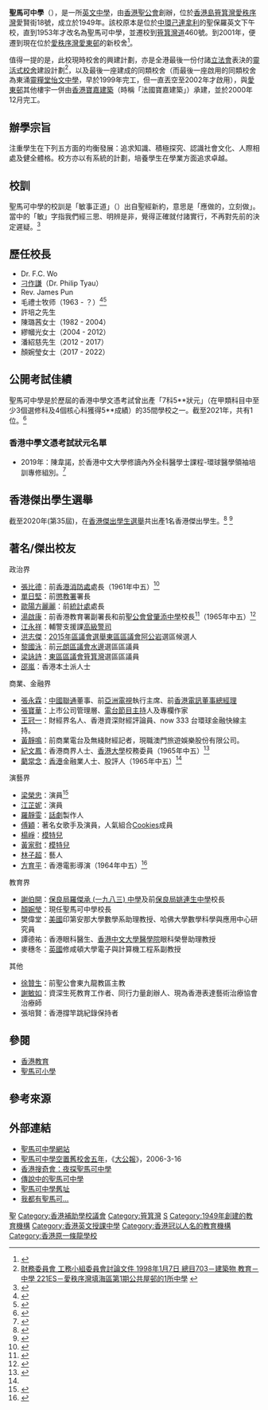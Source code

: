 {{coord|22.281318|114.226516|type:city(185000)|display=title}}
{{Infobox school 
| name =聖馬可中學<br />{{lang|en|St. Mark's School}}
| former_name = 聖保羅英文下午校
| image = [[File:Sms.gif|100px]]<BR>[[File:St._Mark's_School_(better_angle_and_sky_blue_version).JPG|280px]] 
| motto={{lang-el|εὐθύς}}<br />{{lang-en|Straightway}}<br>中文：敏事正道
| established = 1949年
| type = 資助中學
| language = 英文
| superintendent = 徐贊生榮休主教
| principal = 顏婉瑩女士
| vice_principal = 何景源先生<br/>李炳輝先生<br/>樂秀峯先生
| house = {{unbulleted list|{{colorbox|green}} 金星社（{{lang|en|Venus}}）|{{colorbox|blue}} 木星社（{{lang|en|Jupiter}}）|{{colorbox|black}} 水星社（{{lang|en|Mercury}}）|{{colorbox|red}} 火星社（{{lang|en|Mars}}）|{{colorbox|yellow}} 土星社（{{lang|en|Saturn}}）}}
| pupils = 約1,000人
| classes = 28班
| school_sponsoring_body = 香港聖公會
| su = Beacon
| location = {{HKG}}[[筲箕灣|筲箕灣]][[愛秩序灣|愛秩序灣]]愛賢街18號
| number = {{tel|852|2560 1262}}
| website = {{url|http://www.stmarks.edu.hk/}}
}}

'''聖馬可中學'''（{{lang-en|St. Mark's School}}），是一所[[香港英文中學|英文中學]]，由[[香港聖公會|香港聖公會]]創辦，位於[[香港島|香港島]][[筲箕灣|筲箕灣]][[愛秩序灣|愛秩序灣]]愛賢街18號，成立於1949年。該校原本是位於[[中環|中環]][[己連拿利|己連拿利]]的聖保羅英文下午校，直到1953年才改名為聖馬可中學，並遷校到[[筲箕灣道|筲箕灣道]]460號。到2001年，便遷到現在位於[[愛秩序灣|愛秩序灣]][[愛東邨|愛東邨]]的新校舍<ref>{{Cite web |url=https://www.stmarks.edu.hk/sms2/index.php/about-sms/school-information.html |title=School Information |accessdate=2020-02-11 |archive-date=2019-10-25 |archive-url=https://web.archive.org/web/20191025065331/https://www.stmarks.edu.hk/sms2/index.php/about-sms/school-information.html |dead-url=no }}</ref>。

值得一提的是，此校現時校舍的興建計劃，亦是全港最後一份付諸[[香港立法會|立法會]]表決的[[靈活式校舍|靈活式校舍]]建設計劃<ref>[https://www.legco.gov.hk/yr97-98/chinese/fc/pwsc/papers/pw070197.htm 財務委員會 工務小組委員會討論文件 1998年1月7日 總目703－建築物 教育－中學 221ES－愛秩序灣填海區第1期公共屋邨的1所中學] {{Wayback|url=https://www.legco.gov.hk/yr97-98/chinese/fc/pwsc/papers/pw070197.htm |date=20220406064602 }}</ref>，以及最後一座建成的同類校舍（而最後一座啟用的同類校舍為東涌[[靈糧堂怡文中學|靈糧堂怡文中學]]，早於1999年完工，但一直丟空至2002年才啟用），與[[愛東邨|愛東邨]]其他樓宇一併由[[布依格|香港寶嘉建築]]（時稱「法國寶嘉建築」）承建，並於2000年12月完工。

== 辦學宗旨 ==
注重學生在下列五方面的均衡發展：追求知識、積極探究、認識社會文化、人際相處及健全體格。校方亦以有系統的計劃，培養學生在學業方面追求卓越。

== 校訓 ==
聖馬可中學的校訓是「敏事正道」（{{lang-el|εὐθύς}}）出自聖經新約，意思是「應做的，立刻做」。當中的「敏」字指我們經三思、明辨是非，覺得正確就付諸實行，不再對先前的決定遲疑。<ref>{{Cite web|url=http://www.stmarks.edu.hk/sms2/index.php/about-sms/school-logo-and-motto.html|title=School Logo and Motto|accessdate=2018-08-30|work=www.stmarks.edu.hk|archive-date=2018-08-30|archive-url=https://web.archive.org/web/20180830174243/http://www.stmarks.edu.hk/sms2/index.php/about-sms/school-logo-and-motto.html|dead-url=no}}</ref>

==歷任校長==
*Dr. F.C. Wo
*[[刁作謙|刁作謙]]（Dr. Philip Tyau）
*Rev. James Pun
*毛禮士牧师（1963 - ？）<ref>{{cite news |title=聖馬可中學校長認為 中文英文應維持均衡 |url=https://mmis.hkpl.gov.hk/coverpage/-/coverpage/view?_coverpage_WAR_mmisportalportlet_hsf=%E7%95%A2%E6%A5%AD%E7%A6%AE&p_r_p_-1078056564_c=QF757YsWv5%2BakvA8rFW5Eq215WVBgER0&_coverpage_WAR_mmisportalportlet_o=448&_coverpage_WAR_mmisportalportlet_actual_q=%28%20verbatim_dc.collection%3A%28%22Old%5C%20HK%5C%20Newspapers%22%29%20%29%20AND+%28%20%28%20allTermsMandatory%3A%28true%29%20OR+all_dc.title%3A%28%E7%95%A2%E6%A5%AD%E7%A6%AE%29%20OR+all_dc.creator%3A%28%E7%95%A2%E6%A5%AD%E7%A6%AE%29%20OR+all_dc.contributor%3A%28%E7%95%A2%E6%A5%AD%E7%A6%AE%29%20OR+all_dc.subject%3A%28%E7%95%A2%E6%A5%AD%E7%A6%AE%29%20OR+fulltext%3A%28%E7%95%A2%E6%A5%AD%E7%A6%AE%29%20OR+all_dc.description%3A%28%E7%95%A2%E6%A5%AD%E7%A6%AE%29%20%29%20%29&_coverpage_WAR_mmisportalportlet_sort_field=dc.publicationdate_bsort&_coverpage_WAR_mmisportalportlet_sort_order=desc&_coverpage_WAR_mmisportalportlet_filter=dc.publicationdate_dt%3A%5B1960-01-01T00%3A00%3A00Z+TO+1969-12-31T15%3A59%3A59Z%5D |page=13 |language= |publisher=華僑日報 | date=1967-11-11 |accessdate=2022-03-15 |quote= }}</ref><ref>{{cite news |title=毛禮士牧師接長聖馬可 |url=https://mmis.hkpl.gov.hk/coverpage/-/coverpage/view?_coverpage_WAR_mmisportalportlet_hsf=%E7%95%A2%E6%A5%AD%E7%A6%AE&_coverpage_WAR_mmisportalportlet_actual_q=%28%20verbatim_dc.collection%3A%28%22Old%5C%20HK%5C%20Newspapers%22%29%20%29%20AND+%28%20%28%20allTermsMandatory%3A%28true%29%20OR+all_dc.title%3A%28%E7%95%A2%E6%A5%AD%E7%A6%AE%29%20OR+all_dc.creator%3A%28%E7%95%A2%E6%A5%AD%E7%A6%AE%29%20OR+all_dc.contributor%3A%28%E7%95%A2%E6%A5%AD%E7%A6%AE%29%20OR+all_dc.subject%3A%28%E7%95%A2%E6%A5%AD%E7%A6%AE%29%20OR+fulltext%3A%28%E7%95%A2%E6%A5%AD%E7%A6%AE%29%20OR+all_dc.description%3A%28%E7%95%A2%E6%A5%AD%E7%A6%AE%29%20%29%20%29&_coverpage_WAR_mmisportalportlet_sort_field=dc.publicationdate_bsort&p_r_p_-1078056564_c=QF757YsWv5%2FH7zGe%2FKF%2BFJ6incXcCCb8&_coverpage_WAR_mmisportalportlet_o=1384&_coverpage_WAR_mmisportalportlet_sort_order=desc&_coverpage_WAR_mmisportalportlet_filter=dc.publicationdate_dt%3A%5B1960-01-01T00%3A00%3A00Z+TO+1969-12-31T15%3A59%3A59Z%5D |page=13 |language= |publisher=華僑日報 | date=1963-09-09 |accessdate=2022-04-24 |quote= }}</ref>
*許培之先生
*陳璐茜女士（1982 - 2004）
*繆幗光女士（2004 - 2012）
*潘紹慈先生（2012 - 2017）
*顏婉瑩女士（2017 - 2022）

==公開考試佳績==
聖馬可中學是於歷屆的香港中學文憑考試曾出產「7科5**狀元」（在甲類科目中至少3個選修科及4個核心科獲得5**成績）的35間學校之一。截至2021年，共有1位。<ref>{{cite news |author1=HK01 |title=DSE放榜 十年共誕87名狀元　來自35間中學　五大狀元搖籃 |url=https://www.hk01.com/%E7%A4%BE%E6%9C%83%E6%96%B0%E8%81%9E/652776/dse%E6%94%BE%E6%A6%9C-%E5%8D%81%E5%B9%B4%E5%85%B1%E8%AA%9587%E5%90%8D%E7%8B%80%E5%85%83-%E4%BE%86%E8%87%AA35%E9%96%93%E4%B8%AD%E5%AD%B8-%E4%BA%94%E5%A4%A7%E7%8B%80%E5%85%83%E6%90%96%E7%B1%83-%E5%BE%AE%E8%AA%BF |work=HK01 |issue=2021年7月21日 |publisher=HK01 |date=2021-07-21}}</ref>

===香港中學文憑考試狀元名單===
*2019年：陳韋諾，於香港中文大學修讀內外全科醫學士課程-環球醫學領袖培訓專修組別。<ref>{{cite news |author1=HK01 |title=【JUPAS放榜2019】12狀元 |url=https://www.hk01.com/%E7%A4%BE%E6%9C%83%E6%96%B0%E8%81%9E/360038/jupas%E6%94%BE%E6%A6%9C2019-12%E7%8B%80%E5%85%83-7%E4%BA%BA%E7%8D%B2%E4%B8%AD%E5%A4%A7%E7%92%B0%E7%90%83%E9%86%AB%E5%AD%B8%E5%8F%96%E9%8C%84-%E4%BA%BA%E6%95%B8%E9%A6%96%E8%B6%85%E6%B8%AF%E5%A4%A7 |work=HK01 |issue=2019年8月16日 |publisher=HK01 |date=2019-08-16}}</ref>

==香港傑出學生選舉 ==
截至2020年(第35屆)，在[[香港傑出學生選舉|香港傑出學生選舉]]共出產1名香港傑出學生。<ref>{{cite web |title=歷屆獲獎學生 |publisher=青苗基金 |url=https://www.youtharch.org/zh-hant/past-awardees/}}</ref> <ref>{{cite web|url=http://youtharch.org/osa_history.html|title=Past Winners of the Hong Kong Outstanding Students Awards|publisher=|deadurl=yes|archiveurl=https://web.archive.org/web/20120224104509/http://youtharch.org/osa_history.html|archivedate=2012-02-24|access-date=2010-12-02}}</ref>

== 著名/傑出校友 ==
;政治界
*[[張比德|張比德]]：前[[香港消防處|香港消防處]]處長（1961年中五）<ref>{{cite news |title=教師醫師家長合作 可使兒童身心俱健 |url=https://mmis.hkpl.gov.hk/coverpage/-/coverpage/view?_coverpage_WAR_mmisportalportlet_hsf=%E7%95%A2%E6%A5%AD%E7%A6%AE&_coverpage_WAR_mmisportalportlet_actual_q=%28%20verbatim_dc.collection%3A%28%22Old%5C%20HK%5C%20Newspapers%22%29%20%29%20AND+%28%20%28%20allTermsMandatory%3A%28true%29%20OR+all_dc.title%3A%28%E7%95%A2%E6%A5%AD%E7%A6%AE%29%20OR+all_dc.creator%3A%28%E7%95%A2%E6%A5%AD%E7%A6%AE%29%20OR+all_dc.contributor%3A%28%E7%95%A2%E6%A5%AD%E7%A6%AE%29%20OR+all_dc.subject%3A%28%E7%95%A2%E6%A5%AD%E7%A6%AE%29%20OR+fulltext%3A%28%E7%95%A2%E6%A5%AD%E7%A6%AE%29%20OR+all_dc.description%3A%28%E7%95%A2%E6%A5%AD%E7%A6%AE%29%20%29%20%29&_coverpage_WAR_mmisportalportlet_sort_field=dc.publicationdate_bsort&p_r_p_-1078056564_c=QF757YsWv5%2FH7zGe%2FKF%2BFKZ6umVd0Uci&_coverpage_WAR_mmisportalportlet_o=1790&_coverpage_WAR_mmisportalportlet_sort_order=desc&_coverpage_WAR_mmisportalportlet_filter=dc.publicationdate_dt%3A%5B1960-01-01T00%3A00%3A00Z+TO+1969-12-31T15%3A59%3A59Z%5D |page=16 |language= |publisher=華僑日報 | date=1961-11-10 |accessdate=2022-04-28 |quote= }}</ref>
*[[單日堅|單日堅]]{{SBSHK|nocat}}{{CSDSM|nocat}}：前[[懲教署|懲教署]]署長
*[[歐陽方麗麗|歐陽方麗麗]]{{SBSHK|nocat}}{{JP|nocat}}：前[[統計處|統計處]]處長
*[[湯啟康|湯啟康]]：前香港教育署副署長和前[[聖公會曾肇添中學|聖公會曾肇添中學]]校長<ref name="湯啓康老師的專訪報告">{{Cite web |url=http://www.twtsaa.org.hk/Docs/NoticDoc/mrtong.pdf |title=荃灣官立工業中學校友會〈湯啓康老師的專訪報告〉 |accessdate=2018-06-01 |archive-date=2018-06-12 |archive-url=https://web.archive.org/web/20180612140238/http://www.twtsaa.org.hk/Docs/NoticDoc/mrtong.pdf |dead-url=no }}</ref>（1965年中五）<ref name="對學生成就之衡量 不能僅從考試成績 高級教育官張紹桂在聖馬可中學畢業禮中致詞">{{cite news |title=對學生成就之衡量 不能僅從考試成績 高級教育官張紹桂在聖馬可中學畢業禮中致詞 |url=https://mmis.hkpl.gov.hk/coverpage/-/coverpage/view?_coverpage_WAR_mmisportalportlet_hsf=%E7%95%A2%E6%A5%AD%E7%A6%AE&p_r_p_-1078056564_c=QF757YsWv5%2BakvA8rFW5Eu%2FtBizb0x8M&_coverpage_WAR_mmisportalportlet_o=880&_coverpage_WAR_mmisportalportlet_actual_q=%28%20verbatim_dc.collection%3A%28%22Old%5C%20HK%5C%20Newspapers%22%29%20%29%20AND+%28%20%28%20allTermsMandatory%3A%28true%29%20OR+all_dc.title%3A%28%E7%95%A2%E6%A5%AD%E7%A6%AE%29%20OR+all_dc.creator%3A%28%E7%95%A2%E6%A5%AD%E7%A6%AE%29%20OR+all_dc.contributor%3A%28%E7%95%A2%E6%A5%AD%E7%A6%AE%29%20OR+all_dc.subject%3A%28%E7%95%A2%E6%A5%AD%E7%A6%AE%29%20OR+fulltext%3A%28%E7%95%A2%E6%A5%AD%E7%A6%AE%29%20OR+all_dc.description%3A%28%E7%95%A2%E6%A5%AD%E7%A6%AE%29%20%29%20%29&_coverpage_WAR_mmisportalportlet_sort_field=dc.publicationdate_bsort&_coverpage_WAR_mmisportalportlet_sort_order=desc&_coverpage_WAR_mmisportalportlet_filter=dc.publicationdate_dt%3A%5B1960-01-01T00%3A00%3A00Z+TO+1969-12-31T15%3A59%3A59Z%5D |page=14 |language= |publisher=華僑日報 | date=1965-11-13 |accessdate=2022-03-22 |quote= }}</ref>
*[[江永祥|江永祥]]：輔警支援課[[高級警司|高級警司]]
*[[洪志傑|洪志傑]]：[[2015年香港區議會選舉|2015年區議會選舉]][[東區區議會|東區區議會]][[阿公岩_(選區)|阿公岩]]選區候選人
*[[黎國泳|黎國泳]]︰前[[元朗區議會|元朗區議會]][[水邊|水邊]]選區區議員
*[[梁詠詩|梁詠詩]]：[[東區區議會|東區區議會]][[筲箕灣_(選區)|筲箕灣]]選區區議員
*[[邵嵐|邵嵐]]：香港本土派人士

;商業、金融界 
*[[張永霖|張永霖]]{{JP|nocat}}：[[中國聯通|中國聯通]]董事、前[[亞洲電視|亞洲電視]]執行主席、前[[香港電訊|香港電訊]][[董事總經理|董事總經理]]
*[[張寶華|張寶華]]：上市公司管理層、[[電台節目主持人|電台節目主持]]人及專欄作家
*[[王冠一|王冠一]]：財經界名人、香港資深財經評論員、now 333 台環球金融快線主持。
*[[黃靜鳴|黃靜鳴]]：前商業電台及無綫財經記者，現職澳門旅遊娛樂股份有限公司。
*[[紀文鳳|紀文鳳]]：香港商界人士、[[香港大學|香港大學]]校務委員（1965年中五）<ref>{{cite news | title=英文中學會攷放榜 | url=https://mmis.hkpl.gov.hk/coverpage/-/coverpage/view?p_r_p_-1078056564_c=QF757YsWv5%2BakvA8rFW5EqaIYMvRB5NH&_coverpage_WAR_mmisportalportlet_o=444&_coverpage_WAR_mmisportalportlet_actual_q=%28%20verbatim_dc.collection%3A%28%22Old%5C%20HK%5C%20Newspapers%22%29%20%29%20AND+%28%20%28%20allTermsMandatory%3A%28true%29%20OR+all_dc.title%3A%28%E4%B8%AD%E6%96%87%E4%B8%AD%E5%AD%B8%E6%9C%83%E8%80%83%29%20OR+all_dc.creator%3A%28%E4%B8%AD%E6%96%87%E4%B8%AD%E5%AD%B8%E6%9C%83%E8%80%83%29%20OR+all_dc.contributor%3A%28%E4%B8%AD%E6%96%87%E4%B8%AD%E5%AD%B8%E6%9C%83%E8%80%83%29%20OR+all_dc.subject%3A%28%E4%B8%AD%E6%96%87%E4%B8%AD%E5%AD%B8%E6%9C%83%E8%80%83%29%20OR+fulltext%3A%28%E4%B8%AD%E6%96%87%E4%B8%AD%E5%AD%B8%E6%9C%83%E8%80%83%29%20OR+all_dc.description%3A%28%E4%B8%AD%E6%96%87%E4%B8%AD%E5%AD%B8%E6%9C%83%E8%80%83%29%20%29%20%29&_coverpage_WAR_mmisportalportlet_sort_order=asc&_coverpage_WAR_mmisportalportlet_sort_field=dc.publicationdate_bsort&_coverpage_WAR_mmisportalportlet_log=Y&_coverpage_WAR_mmisportalportlet_filter=dc.publicationdate_dt%3A%5B1960-01-01T00%3A00%3A00Z+TO+1969-12-31T15%3A59%3A59Z%5D | page=19 | publisher= 華僑日報 | date=1965-08-04 | accessdate=2021-11-16 |quote= }}</ref>
*[[藺常念|藺常念]]：[[香港|香港]]金融業人士、股評人（1965年中五）<ref name="對學生成就之衡量 不能僅從考試成績 高級教育官張紹桂在聖馬可中學畢業禮中致詞" />

;演藝界
*[[梁榮忠|梁榮忠]]：演員<ref>{{cite news|url=https://www1.hkej.com/dailynews/culture/article/2098951/%E6%B7%A1%E5%87%BA%E5%B9%95%E5%89%8D+%E6%A2%81%E6%A6%AE%E5%BF%A0%EF%BC%9A%E7%84%A1%E6%88%B2%E7%99%AE%E7%84%A1%E7%95%99%E6%88%80|title=淡出幕前 梁榮忠：無戲癮無留戀|author=潘天惠|department=焦點人物|newspaper=信報|date=2019年4月1日|access-date=2019年4月2日|archive-date=2019年4月2日|archive-url=https://web.archive.org/web/20190402020846/https://www1.hkej.com/dailynews/culture/article/2098951/%25E6%25B7%25A1%25E5%2587%25BA%25E5%25B9%2595%25E5%2589%258D%2B%25E6%25A2%2581%25E6%25A6%25AE%25E5%25BF%25A0%25EF%25BC%259A%25E7%2584%25A1%25E6%2588%25B2%25E7%2599%25AE%25E7%2584%25A1%25E7%2595%2599%25E6%2588%2580|dead-url=no}}</ref>
*[[江芷妮|江芷妮]]：演員
*[[羅靜雯|羅靜雯]]：[[話劇|話劇]]製作人
*[[傅穎|傅穎]]：著名女歌手及演員，人氣組合[[Cookies_(歌唱組合)|Cookies]]成員
*[[楊崢|楊崢]]：[[模特兒|模特兒]]
*[[黃家慰|黃家慰]]：[[模特兒|模特兒]]
*[[林子超_(藝人)|林子超]]：藝人
*[[方育平|方育平]]：香港電影導演（1964年中五）<ref>{{cite news | title=英文中學會考 及格學生名單 | url=https://mmis.hkpl.gov.hk/coverpage/-/coverpage/view?_coverpage_WAR_mmisportalportlet_hsf=%E8%8B%B1%E6%96%87%E4%B8%AD%E5%AD%B8%E6%9C%83%E8%80%83&_coverpage_WAR_mmisportalportlet_actual_q=%28%20verbatim_dc.collection%3A%28%22Old%5C%20HK%5C%20Newspapers%22%29%20%29%20AND+%28%20%28%20allTermsMandatory%3A%28true%29%20OR+all_dc.title%3A%28%E8%8B%B1%E6%96%87%E4%B8%AD%E5%AD%B8%E6%9C%83%E8%80%83%29%20OR+all_dc.creator%3A%28%E8%8B%B1%E6%96%87%E4%B8%AD%E5%AD%B8%E6%9C%83%E8%80%83%29%20OR+all_dc.contributor%3A%28%E8%8B%B1%E6%96%87%E4%B8%AD%E5%AD%B8%E6%9C%83%E8%80%83%29%20OR+all_dc.subject%3A%28%E8%8B%B1%E6%96%87%E4%B8%AD%E5%AD%B8%E6%9C%83%E8%80%83%29%20OR+fulltext%3A%28%E8%8B%B1%E6%96%87%E4%B8%AD%E5%AD%B8%E6%9C%83%E8%80%83%29%20OR+all_dc.description%3A%28%E8%8B%B1%E6%96%87%E4%B8%AD%E5%AD%B8%E6%9C%83%E8%80%83%29%20%29%20%29&_coverpage_WAR_mmisportalportlet_sort_field=dc.publicationdate_bsort&p_r_p_-1078056564_c=QF757YsWv5%2BakvA8rFW5Et%2F6TRpNZu78&_coverpage_WAR_mmisportalportlet_o=361&_coverpage_WAR_mmisportalportlet_sort_order=asc&_coverpage_WAR_mmisportalportlet_filter=dc.publicationdate_dt%3A%5B1960-01-01T00%3A00%3A00Z+TO+1969-12-31T15%3A59%3A59Z%5D | page=9 | publisher=香港工商日報 | date=1964-08-01 | accessdate=2021-11-15 |quote= }}</ref>

;教育界 
*[[謝伯開|謝伯開]]：[[保良局羅傑承_(一九八三)_中學|保良局羅傑承 (一九八三) 中學]]及前[[保良局姚連生中學|保良局姚連生中學]]校長
*[[顏婉瑩|顏婉瑩]]：現任聖馬可中學校長
* 樊偉堂：[[美國|美國]]印第安那大學數學系助理教授、哈佛大學數學科學與應用中心研究員
* 譚德祐：香港眼科醫生、[[香港中文大學醫學院|香港中文大學醫學院]]眼科榮譽助理教授
* 麥穗冬：[[英國|英國]]修咸頓大學電子與計算機工程系副教授

;其他
* [[徐贊生|徐贊生]]：前聖公會東九龍教區主教
* [[謝敏如|謝敏如]]：資深生死教育工作者、同行力量創辦人、現為香港表達藝術治療協會治療師
* 張培賢：香港撐竿跳紀錄保持者

== 參閱 ==
* [[香港教育|香港教育]]
* [[聖馬可小學|聖馬可小學]]

==參考來源==
{{reflist}}

== 外部連結 ==
* [http://www.stmarks.edu.hk/sms2 聖馬可中學網站] {{Wayback|url=http://www.stmarks.edu.hk/sms2 |date=20160421135956 }}
* [http://www.takungpao.com:82/inc/print_me.asp?url=/news/06/03/16/JX-538980.htm&date=2006-3-16 聖馬可中學空置舊校舍五年]{{dead link|date=2018年4月 |bot=InternetArchiveBot |fix-attempted=yes }}，《[[大公報|大公報]]》，2006-3-16
* [https://web.archive.org/web/20080228172429/http://www.hkmes.com/report/20070630/001.html 香港搜奇會：夜探聖馬可中學]
* [http://www.ismodel.net/other-photo/topic-t14858.html 傳說中的聖馬可中學]{{dead link|date=2018年4月 |bot=InternetArchiveBot |fix-attempted=yes }}
* [http://macdisplay.com/blog/?p=40 聖馬可中學舊址] {{Wayback|url=http://macdisplay.com/blog/?p=40 |date=20090215151209 }}
* [http://www.blur-f.net/forum/viewthread.php?tid=23624&extra=&page=1 我都有聖馬可...]{{dead link|date=2018年4月 |bot=InternetArchiveBot |fix-attempted=yes }} 

{{commonscat|St. Mark's School (Hong Kong)}}
{{香港補助學校議會}}
{{香港聖公會院校}}

[[Category:香港聖公會中學|聖]]
[[Category:香港補助學校議會|Category:香港補助學校議會]]
[[Category:筲箕灣|Category:筲箕灣]]
[[Category:東區中學_(香港)|S]]
[[Category:1949年創建的教育機構|Category:1949年創建的教育機構]]
[[Category:香港英文授課中學|Category:香港英文授課中學]]
[[Category:香港冠以人名的教育機構|Category:香港冠以人名的教育機構]]
[[Category:香港原一條龍學校|Category:香港原一條龍學校]]